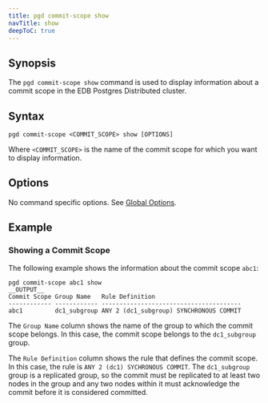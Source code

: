 ```yaml
---
title: pgd commit-scope show
navTitle: show
deepToC: true
---
```


## Synopsis

The `pgd commit-scope show` command is used to display information about a commit scope in the EDB Postgres Distributed cluster.

## Syntax

```plaintext
pgd commit-scope <COMMIT_SCOPE> show [OPTIONS]
```

Where `<COMMIT_SCOPE>` is the name of the commit scope for which you want to display information.

## Options

No command specific options. See [Global Options](/pgd/5.7/cli/command_ref/#global-options).

## Example

### Showing a Commit Scope

The following example shows the information about the commit scope `abc1`:

```shell
pgd commit-scope abc1 show
__OUTPUT__
Commit Scope Group Name   Rule Definition
------------ ------------ ---------------------------------------
abc1         dc1_subgroup ANY 2 (dc1_subgroup) SYNCHRONOUS COMMIT
```

The `Group Name` column shows the name of the group to which the commit scope belongs. In this case, the commit scope belongs to the `dc1_subgroup` group.

The `Rule Definition` column shows the rule that defines the commit scope. In this case, the rule is `ANY 2 (dc1) SYCHRONOUS COMMIT`.
The `dc1_subgroup` group is a replicated group, so the commit must be replicated to at least two nodes in the group and any two nodes within it must acknowledge the commit before it is considered committed.
